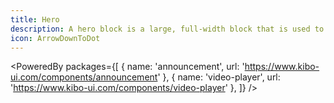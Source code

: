 ```yaml
---
title: Hero
description: A hero block is a large, full-width block that is used to introduce a new product or service.
icon: ArrowDownToDot
---
```


<PoweredBy packages={[
  { name: 'announcement', url: 'https://www.kibo-ui.com/components/announcement' },
  { name: 'video-player', url: 'https://www.kibo-ui.com/components/video-player' },
]} />

<Preview path="hero" type="block" />